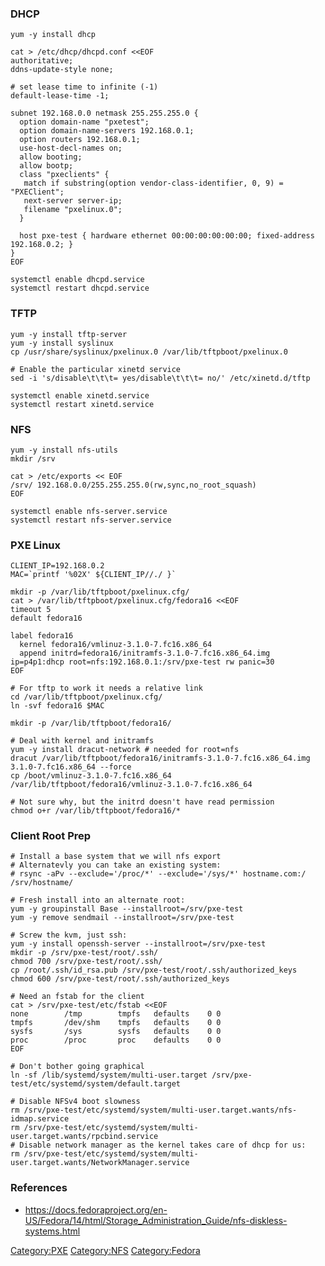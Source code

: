 === DHCP ===
<pre>
yum -y install dhcp

cat > /etc/dhcp/dhcpd.conf <<EOF
authoritative;
ddns-update-style none;

# set lease time to infinite (-1)
default-lease-time -1;

subnet 192.168.0.0 netmask 255.255.255.0 {
  option domain-name "pxetest";
  option domain-name-servers 192.168.0.1;
  option routers 192.168.0.1;
  use-host-decl-names on;
  allow booting;
  allow bootp;
  class "pxeclients" {
   match if substring(option vendor-class-identifier, 0, 9) = "PXEClient";
   next-server server-ip;
   filename "pxelinux.0";
  }

  host pxe-test { hardware ethernet 00:00:00:00:00:00; fixed-address 192.168.0.2; }
}
EOF

systemctl enable dhcpd.service
systemctl restart dhcpd.service
</pre>
=== TFTP ===
<pre>
yum -y install tftp-server
yum -y install syslinux
cp /usr/share/syslinux/pxelinux.0 /var/lib/tftpboot/pxelinux.0

# Enable the particular xinetd service
sed -i 's/disable\t\t\t= yes/disable\t\t\t= no/' /etc/xinetd.d/tftp

systemctl enable xinetd.service
systemctl restart xinetd.service
</pre>
=== NFS ===
<pre>
yum -y install nfs-utils
mkdir /srv

cat > /etc/exports << EOF
/srv/ 192.168.0.0/255.255.255.0(rw,sync,no_root_squash)
EOF

systemctl enable nfs-server.service 
systemctl restart nfs-server.service 
</pre>
=== PXE Linux ===
<pre>
CLIENT_IP=192.168.0.2
MAC=`printf '%02X' ${CLIENT_IP//./ }`

mkdir -p /var/lib/tftpboot/pxelinux.cfg/
cat > /var/lib/tftpboot/pxelinux.cfg/fedora16 <<EOF
timeout 5
default fedora16

label fedora16
  kernel fedora16/vmlinuz-3.1.0-7.fc16.x86_64
  append initrd=fedora16/initramfs-3.1.0-7.fc16.x86_64.img ip=p4p1:dhcp root=nfs:192.168.0.1:/srv/pxe-test rw panic=30
EOF

# For tftp to work it needs a relative link
cd /var/lib/tftpboot/pxelinux.cfg/
ln -svf fedora16 $MAC

mkdir -p /var/lib/tftpboot/fedora16/

# Deal with kernel and initramfs
yum -y install dracut-network # needed for root=nfs
dracut /var/lib/tftpboot/fedora16/initramfs-3.1.0-7.fc16.x86_64.img 3.1.0-7.fc16.x86_64 --force
cp /boot/vmlinuz-3.1.0-7.fc16.x86_64 /var/lib/tftpboot/fedora16/vmlinuz-3.1.0-7.fc16.x86_64

# Not sure why, but the initrd doesn't have read permission
chmod o+r /var/lib/tftpboot/fedora16/*

</pre>
=== Client Root Prep ===
<pre>
# Install a base system that we will nfs export
# Alternatevly you can take an existing system:
# rsync -aPv --exclude='/proc/*' --exclude='/sys/*' hostname.com:/ /srv/hostname/

# Fresh install into an alternate root:
yum -y groupinstall Base --installroot=/srv/pxe-test
yum -y remove sendmail --installroot=/srv/pxe-test

# Screw the kvm, just ssh:
yum -y install openssh-server --installroot=/srv/pxe-test
mkdir -p /srv/pxe-test/root/.ssh/
chmod 700 /srv/pxe-test/root/.ssh/
cp /root/.ssh/id_rsa.pub /srv/pxe-test/root/.ssh/authorized_keys
chmod 600 /srv/pxe-test/root/.ssh/authorized_keys 

# Need an fstab for the client
cat > /srv/pxe-test/etc/fstab <<EOF
none		/tmp		tmpfs	defaults	0 0
tmpfs		/dev/shm	tmpfs	defaults	0 0
sysfs		/sys		sysfs	defaults	0 0
proc		/proc		proc 	defaults	0 0
EOF

# Don't bother going graphical
ln -sf /lib/systemd/system/multi-user.target /srv/pxe-test/etc/systemd/system/default.target

# Disable NFSv4 boot slowness
rm /srv/pxe-test/etc/systemd/system/multi-user.target.wants/nfs-idmap.service
rm /srv/pxe-test/etc/systemd/system/multi-user.target.wants/rpcbind.service
# Disable network manager as the kernel takes care of dhcp for us:
rm /srv/pxe-test/etc/systemd/system/multi-user.target.wants/NetworkManager.service 
</pre>

=== References ===
* https://docs.fedoraproject.org/en-US/Fedora/14/html/Storage_Administration_Guide/nfs-diskless-systems.html

[[Category:PXE]][[Category:NFS]][[Category:Fedora]]